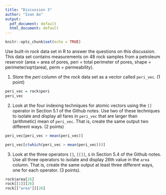 ```yaml
---
title: "Discussion 3"
author: "Ivan Ao"
output:
  pdf_document: default
  html_document: default
---
```


```r
knitr::opts_chunk$set(echo = TRUE)
```



Use built-in *rock* data set in R to answer the questions on this discussion. This data set contains measurements on 48 rock samples from a petroleum reservoir (area = area of pores, peri = total perimeter of pores, shape = perimeter/sqrt(area), perm = permeability).



1) Store the *peri* column of the *rock* data set as a vector called `peri_vec`. (1 point)
```r
peri_vec = rock$peri
peri_vec
```


2) Look at the four indexing techniques for atomic vectors using the `[]` operator in Section 5.1 of the Github notes.  Use two of these techniques to isolate and display all fares in `peri_vec` that are larger than (arithmetic) mean of `peri_vec`. That is, create the same output two different ways. (2 points)
```r
peri_vec[peri_vec > mean(peri_vec)]

peri_vec[c(which(peri_vec > mean(peri_vec)))]
```


3) Look at the three operators `[]`,  `[[]]`, `$` in Section 5.4 of the Github notes.  Use all three operators to isolate and display 26th value in the `area` column. That is, create the same output at least three different ways, one for each operator. (3 points). 
```r
rock$area[26]
rock[[1]][26]
rock[["area"]][26]
```



